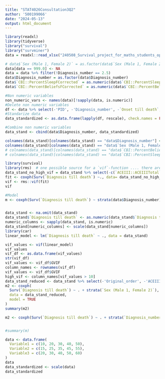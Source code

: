 ```yaml
---
title: "STAT4026Consultation3Q2"
author: '500199066'
date: "2024-05-13"
output: html_document
---
```


```r
library(readxl)
library(tidyverse)
library("survival")
library("survminer")
data = readxl::read_xlsx("240508_Survival_project_for_maths_students_opened.xlsx")
```

```r
# data$`Sex (Male 1, Female 2)` = as.factor(data$`Sex (Male 1, Female 2)`)
data[data == 999.0] <- NA
data = data %>% filter(!Diagnosis_number == 2.5)
data$Diagnosis_number = as.factor(data$Diagnosis_number)
data$`CBI::PercentSleepFCorrected` = as.numeric(data$`CBI::PercentSleepFCorrected`)
data$`CBI::PercentBeliefsFCorrected` = as.numeric(data$`CBI::PercentBeliefsFCorrected`)
```

```r
#Non numeric variables
non_numeric_vars <- names(data)[!sapply(data, is.numeric)]
#Delete non numeric variables
df <- data %>% select(-'PID', -'Diagnosis_number', -`Onset till death`, -`Original_order`, -'SummaryPrimaryDiagnosis_descriptor', -`DAD::ExportTotalIadls`,	-`DAD::ExportTotalDad`,	-`DAD::ExportTotalBadl`)
#Standarize data
data_standardized <- as.data.frame(lapply(df, rescale), check.names = FALSE)
```

```r
#Combine non numeric variables
data_stand <- cbind(data$Diagnosis_number, data_standardized)

colnames(data_stand)[colnames(data_stand) == "data$Diagnosis_number"] <- "Diagnosis_number"
colnames(data_stand)[colnames(data_stand) == "data$`Sex (Male 1, Female 2)`"] <- "Sex (Male 1, Female 2)"
# colnames(data_stand)[colnames(data_stand) == "data$`CBI::PercentBeliefsFCorrected`"] <- "CBI::PercentBeliefsFCorrected"
# colnames(data_stand)[colnames(data_stand) == "data$`CBI::PercentSleepFCorrected`"] <- "CBI::PercentSleepFCorrected"
```

```r
library(survival)
library(rms)  # one possible source for a `vif`-function .... there are many
data_stand_no_high_vif = data_stand %>% select(-c(`ACEIII::ACEIIITotal`))
fit <- coxph(Surv(`Diagnosis till death`) ~., data= data_stand_no_high_vif)
vif <- rms::vif(fit)
vif
```


```r
#Model
m <- coxph(Surv(`Diagnosis till death`) ~ strata(data$Diagnosis_number) + `Age at diagnosis` + `Sex (Male 1, Female 2)` + `Disease duration at diagnosis` + `ACEIII::ACEIIITotal`, data = data_stand, model = TRUE)


data_stand <- na.omit(data_stand)
data_stand$`Diagnosis till death` <- as.numeric(data_stand$`Diagnosis till death`)
numeric_columns <- sapply(data_stand, is.numeric)
data_stand[numeric_columns] <- scale(data_stand[numeric_columns])
library(car)
linear_model <- lm(`Diagnosis till death` ~ ., data = data_stand)

vif_values <- vif(linear_model)
vif_values
vif_df <- as.data.frame(vif_values)
str(vif_df)
vif_values <- vif_df$GVIF
column_names <- rownames(vif_df)
vif_values <- vif_df$GVIF
high_vif <- column_names[vif_values > 10]
data_stand_reduced <- data_stand %>% select(-'Original_order', -'ACEIII::ACEIIITotal', -'ACEIII::SubtotalAttention', -'ACEIII::SubtotalMemory', -'ACEIII::SubtotalFluency', -'ACEIII::SubtotalLanguage', -'ACEIII::SubtotalVisuospatial', -'DAD::ExportTotalIadls', -'DAD::ExportTotalDad', -'DAD::ExportTotalBadl', -'Diagnosis_number', -'CBI::PercentBeliefsFCorrected')
m2 <- coxph(
  Surv(`Diagnosis till death`) ~ . + strata(`Sex (Male 1, Female 2)`), 
  data = data_stand_reduced, 
  model = TRUE
)
summary(m2)

m2 <- coxph(Surv(`Diagnosis till death`) ~ . + strata(`Diagnosis_number`) + strata(`Sex (Male 1, Female 2)`) + strata(`CBI::PercentBeliefsFCorrected`) + strata(`CBI::PercentSleepFCorrected`), data = data_stand, model = TRUE)


#summary(m)
```


```r
data <- data.frame(
  Variable1 = c(10, 20, 30, 40, 50),
  Variable2 = c(15, 25, 35, 45, 55),
  Variable3 = c(20, 30, 40, 50, 60)
)
data
data_standardized <- scale(data)
data_standardized
```

